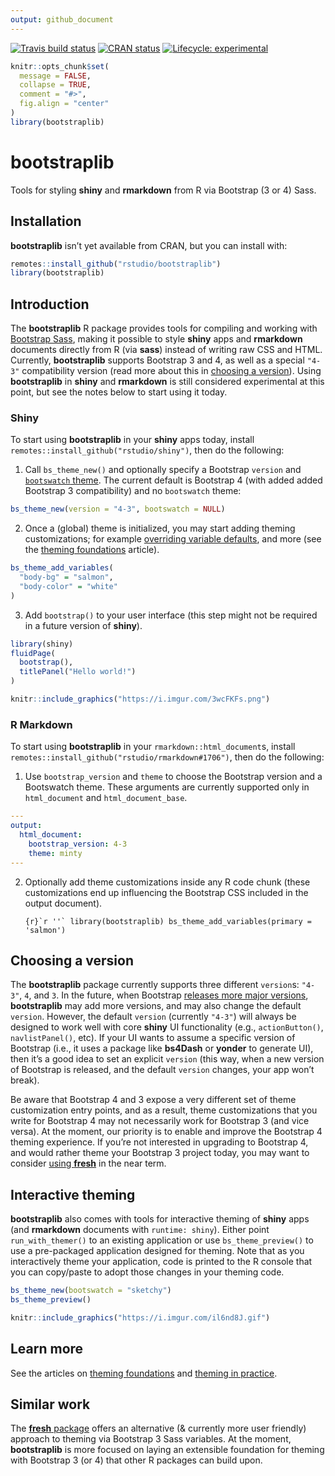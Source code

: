 ```yaml
---
output: github_document
---
```


<!-- badges: start -->
[![Travis build status](https://travis-ci.org/rstudio/bootstraplib.svg?branch=master)](https://travis-ci.org/rstudio/bootstraplib)
[![CRAN status](https://www.r-pkg.org/badges/version/shinymeta)](https://cran.r-project.org/package=shinymeta)
[![Lifecycle: experimental](https://img.shields.io/badge/lifecycle-experimental-orange.svg)](https://www.tidyverse.org/lifecycle/#experimental)
<!-- badges: end -->

```r
knitr::opts_chunk$set(
  message = FALSE,
  collapse = TRUE,
  comment = "#>",
  fig.align = "center"
)
library(bootstraplib)
```

# bootstraplib

Tools for styling **shiny** and **rmarkdown** from R via Bootstrap (3 or 4) Sass.

## Installation

**bootstraplib** isn’t yet available from CRAN, but you can install with:

``` r
remotes::install_github("rstudio/bootstraplib")
library(bootstraplib)
```

## Introduction

The **bootstraplib** R package provides tools for compiling and working with [Bootstrap Sass](https://getbootstrap.com/docs/4.4/getting-started/theming/), making it possible to style **shiny** apps and **rmarkdown** documents directly from R (via **sass**) instead of writing raw CSS and HTML. Currently, **bootstraplib** supports Bootstrap 3 and 4, as well as a special `"4-3"` compatibility version (read more about this in [choosing a version](#choosing-a-version)). Using **bootstraplib** in **shiny** and **rmarkdown** is still considered experimental at this point, but see the notes below to start using it today.

### Shiny

To start using **bootstraplib** in your **shiny** apps today, install `remotes::install_github("rstudio/shiny")`, then do the following:

(1) Call `bs_theme_new()` and optionally specify a Bootstrap `version` and [`bootswatch` theme](https://bootswatch.com/). The current default is Bootstrap 4 (with added added Bootstrap 3 compatibility) and no `bootswatch` theme:

```r
bs_theme_new(version = "4-3", bootswatch = NULL)
```

(2) Once a (global) theme is initialized, you may start adding theming customizations; for example [overriding variable defaults](https://getbootstrap.com/docs/4.4/getting-started/theming/#variable-defaults), and more (see the [theming foundations](foundations.html) article). 

```r
bs_theme_add_variables(
  "body-bg" = "salmon",
  "body-color" = "white"
)
```

(3) Add `bootstrap()` to your user interface (this step might not be required in a future version of **shiny**). 

```r
library(shiny)
fluidPage(
  bootstrap(),
  titlePanel("Hello world!")
)
```

```r
knitr::include_graphics("https://i.imgur.com/3wcFKFs.png")
```

### R Markdown

To start using **bootstraplib** in your `rmarkdown::html_document`s, install `remotes::install_github("rstudio/rmarkdown#1706")`, then do the following:

(1) Use `bootstrap_version` and `theme` to choose the Bootstrap version and a Bootswatch theme. These arguments are currently supported only in `html_document` and `html_document_base`.

```yaml
---
output:
  html_document:
    bootstrap_version: 4-3
    theme: minty
---
```

(2) Optionally add theme customizations inside any R code chunk (these customizations end up influencing the Bootstrap CSS included in the output document).

    ```{r}`r ''`
    library(bootstraplib)
    bs_theme_add_variables(primary = 'salmon')
    ```


## Choosing a version

The **bootstraplib** package currently supports three different `version`s: `"4-3"`, `4`, and `3`. In the future, when Bootstrap [releases more major versions](https://github.com/twbs/release), **bootstraplib** may add more versions, and may also change the default `version`. However, the default `version` (currently `"4-3"`) will always be designed to work well with core **shiny** UI functionality (e.g., `actionButton()`, `navlistPanel()`, etc). If your UI wants to assume a specific version of Bootstrap (i.e., it uses a package like **bs4Dash** or **yonder** to generate UI), then it's a good idea to set an explicit `version` (this way, when a new version of Bootstrap is released, and the default `version` changes, your app won't break). 

Be aware that Bootstrap 4 and 3 expose a very different set of theme customization entry points, and as a result, theme customizations that you write for Bootstrap 4 may not necessarily work for Bootstrap 3 (and vice versa). At the moment, our priority is to enable and improve the Bootstrap 4 theming experience. If you're not interested in upgrading to Bootstrap 4, and would rather theme your Bootstrap 3 project today, you may want to consider [using **fresh**](#fresh) in the near term.

## Interactive theming

**bootstraplib** also comes with tools for interactive theming of **shiny** apps (and **rmarkdown** documents with `runtime: shiny`). Either point `run_with_themer()` to an existing application or use `bs_theme_preview()` to use a pre-packaged application designed for theming. Note that as you interactively theme your application, code is printed to the R console that you can copy/paste to adopt those changes in your theming code.

```r
bs_theme_new(bootswatch = "sketchy")
bs_theme_preview()
```

```r
knitr::include_graphics("https://i.imgur.com/il6nd8J.gif")
```

## Learn more 

See the articles on [theming foundations](foundations.html) and [theming in practice](practice.html).

## Similar work {#fresh}

The [**fresh** package](https://github.com/dreamRs/fresh) offers an alternative (& currently more user friendly) approach to theming via Bootstrap 3 Sass variables. At the moment, **bootstraplib** is more focused on laying an extensible foundation for theming with Bootstrap 3 (or 4) that other R packages can build upon. 

<!--
* Use [Bootstrap](https://sass-lang.com/) 4, as well as any major version of Bootstrap built on [Sass](https://sass-lang.com/). 

  * Packages like **shiny**, **rmarkdown**, and many of their downstream dependencies have long depended on static Bootstrap 3 CSS, and may continue to do so by default. This package provides a means for upgrading to Bootstrap 4 (as well as compiling [Bootstrap 3 SASS](https://github.com/twbs/bootstrap-sass), and potentially, [future major versions](https://github.com/twbs/release) of Bootstrap). 

* Easily use pre-packaged [Bootswatch](https://bootswatch.com/) themes. 

* Create [custom Bootstrap themes](https://getbootstrap.com/docs/4.0/getting-started/theming) through compilation of user supplied [Sass](https://Sass-lang.com) code from R. 

To learn more, see the article on using **bootstraplib** with [**shiny**](articles/shiny.html) and [**rmarkdown**](articles/rmarkdown.html), as well as creating [custom Bootstrap themes](articles/custom.html).
-->

<!--
## Via bs4 {#bs4}

The [**bs4** package](https://github.com/rstudio/bs4) provides a family of page layout functions (e.g., `bs_page_fluid()`, `bs_page_fixed()`, `bs_page()`) that provide a drop-in replacement to core **shiny** page layout functions (e.g., `fluidPage()`, `fixedPage()`, `bootstrapPage()`, etc). These **bs4** functions implictly include `bootstraplib::bootstrap()`, so **bootstraplib** theming functions like `bs_theme_new()` and `bs_theme_add_variables()` may be used to style the page without explictly including `bootstrap()`.

Eventually **bs4** will provide more replacements for core **shiny** UI functions that assume Bootstrap 4; but for now, you can use the **bs4Dash** package to generate similar UI with Bootstrap 4 compatible markup (as well as leverage new Bootstrap 4 features like [cards](https://getbootstrap.com/docs/4.4/components/card/)).

```r
library(bs4)
library(bs4Dash)

# Pin the version to Bootstrap version to 4 since 
# we're using UI functions designed specifically for BS4
bs_theme_new(version = 4)
bs_theme_add_variables(primary = "salmon")

ui_content <- bs4TabSetPanel(
  id = "panel", side = "left",
  bs4TabPanel("One", tabName = "One"),
  bs4TabPanel("Two", tabName = "Two")
)
ui <- bs4_page_fluid(ui_content)
shinyApp(ui, function(input, output) {})
```
-->


